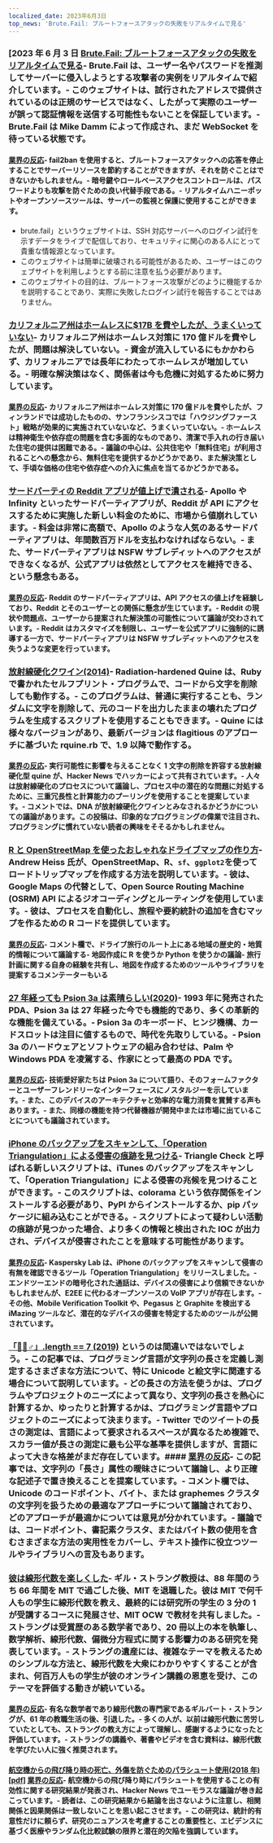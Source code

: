 ```yaml
---
localized_date: 2023年6月3日
top_news: 'Brute.Fail: ブルートフォースアタックの失敗をリアルタイムで見る'
---
```




<CallToAction />

<Steps>

### [2023 年 6 月 3 日 [Brute.Fail: ブルートフォースアタックの失敗をリアルタイムで見る](https://brute.fail/)- Brute.Fail は、ユーザー名やパスワードを推測してサーバーに侵入しようとする攻撃者の実例をリアルタイムで紹介しています。- このウェブサイトは、試行されたアドレスで提供されているのは正規のサービスではなく、したがって実際のユーザーが誤って認証情報を送信する可能性もないことを保証しています。- Brute.Fail は Mike Damm によって作成され、まだ WebSocket を待っている状態です。

#### [業界の反応](http://news.ycombinator.com/item?id=36169954)- fail2ban を使用すると、ブルートフォースアタックへの応答を停止することでサーバーリソースを節約することができますが、それを防ぐことはできないかもしれません。- 暗号鍵やロールベースアクセスコントロールは、パスワードよりも攻撃を防ぐための良い代替手段である。- リアルタイムハニーポットやオープンソースツールは、サーバーの監視と保護に使用することができます。

- brute.fail」というウェブサイトは、SSH 対応サーバーへのログイン試行を示すデータをライブで配信しており、セキュリティに関心のある人にとって貴重な情報源となっています。
- このウェブサイトは簡単に破壊される可能性があるため、ユーザーはこのウェブサイトを利用しようとする前に注意を払う必要があります。
- このウェブサイトの目的は、ブルートフォース攻撃がどのように機能するかを説明することであり、実際に失敗したログイン試行を報告することではありません。

### [カリフォルニア州はホームレスに$17B を費やしたが、うまくいっていない](https://www.wsj.com/articles/california-homeless-population-oakland-wood-street-encampment-78d42cc3)- カリフォルニア州はホームレス対策に 170 億ドルを費やしたが、問題は解決していない。- 資金が流入しているにもかかわらず、カリフォルニアでは長年にわたってホームレスが増加している。- 明確な解決策はなく、関係者は今も危機に対処するために努力しています。

#### [業界の反応](http://news.ycombinator.com/item?id=36162154)- カリフォルニア州はホームレス対策に 170 億ドルを費やしたが、フィンランドでは成功したものの、サンフランシスコでは「ハウジングファースト」戦略が効果的に実施されていないなど、うまくいっていない。- ホームレスは精神衛生や依存症の問題を含む多面的なものであり、清潔で手入れの行き届いた住宅の提供は困難である。- 議論の中心は、公共住宅や「無料住宅」が利用されることへの懸念から、無料住宅を提供するかどうかであり、また解決策として、手頃な価格の住宅や依存症への介入に焦点を当てるかどうかである。

### [サードパーティの Reddit アプリが値上げで潰される](https://kotaku.com/reddit-third-party-3rd-apps-pricing-crush-ios-android-1850493992)- Apollo や Infinity といったサードパーティアプリが、Reddit が API にアクセスするために実施した新しい料金のために、市場から値崩れしています。- 料金は非常に高額で、Apollo のような人気のあるサードパーティアプリは、年間数百万ドルを支払わなければならない。- また、サードパーティアプリは NSFW サブレディットへのアクセスができなくなるが、公式アプリは依然としてアクセスを維持できる、という懸念もある。

#### [業界の反応](http://news.ycombinator.com/item?id=36162235)- Reddit のサードパーティアプリは、API アクセスの値上げを経験しており、Reddit とそのユーザーとの関係に懸念が生じています。- Reddit の現状や問題点、ユーザーから提案された解決策の可能性について議論が交わされています。- Reddit はカスタマイズを制限し、ユーザーを公式アプリに強制的に誘導する一方で、サードパーティアプリは NSFW サブレディットへのアクセスを失うような変更を行っています。

### [放射線硬化クワイン(2014)](https://github.com/mame/radiation-hardened-quine)- Radiation-hardened Quine は、Ruby で書かれたセルフプリント・プログラムで、コードから文字を削除しても動作する。- このプログラムは、普通に実行することも、ランダムに文字を削除して、元のコードを出力したままの壊れたプログラムを生成するスクリプトを使用することもできます。- Quine には様々なバージョンがあり、最新バージョンは flagitious のアプローチに基づいた rquine.rb で、1.9 以降で動作する。

#### [業界の反応](http://news.ycombinator.com/item?id=36162164)- 実行可能性に影響を与えることなく 1 文字の削除を許容する放射線硬化型 quine が、Hacker News でハッカーによって共有されています。- 人々は放射線硬化のプロセスについて議論し、プロセス中の潜在的な問題に対処するために、三重冗長性と計算能力のプーリングを使用することを提案しています。- コメントでは、DNA が放射線硬化クワインとみなされるかどうかについての議論があります。この投稿は、印象的なプログラミングの偉業で注目され、プログラミングに慣れていない読者の興味をそそるかもしれません。

### [R と OpenStreetMap を使ったおしゃれなドライブマップの作り方](https://www.andrewheiss.com/blog/2023/06/01/geocoding-routing-openstreetmap-r/)- Andrew Heiss 氏が、OpenStreetMap、R、`sf`、`ggplot2`を使ってロードトリップマップを作成する方法を説明しています。- 彼は、Google Maps の代替として、Open Source Routing Machine (OSRM) API によるジオコーディングとルーティングを使用しています。- 彼は、プロセスを自動化し、旅程や要約統計の追加を含むマップを作るための R コードを提供しています。

#### [業界の反応](http://news.ycombinator.com/item?id=36159864)- コメント欄で、ドライブ旅行のルート上にある地域の歴史的・地質的情報について議論する- 地図作成に R を使うか Python を使うかの議論- 旅行計画に関する自身の経験を共有し、地図を作成するためのツールやライブラリを提案するコメンテーターもいる

### [27 年経っても Psion 3a は素晴らしい(2020)](https://mcgst.com/2020/12/01/27-years-later-and-the-psion-3a-is-still-wonderful/)- 1993 年に発売された PDA、Psion 3a は 27 年経った今でも機能的であり、多くの革新的な機能を備えている。- Psion 3a のキーボード、ヒンジ機構、カードスロットは注目に値するもので、時代を先取りしている。- Psion 3a のハードウェアとソフトウェアの組み合わせは、Palm や Windows PDA を凌駕する、作家にとって最高の PDA です。

#### [業界の反応](http://news.ycombinator.com/item?id=36162265)- 技術愛好家たちは Psion 3a について語り、そのフォームファクターとユーザーフレンドリーなインターフェースにノスタルジーを示しています。- また、このデバイスのアーキテクチャと効率的な電力消費を賞賛する声もあります。- また、同様の機能を持つ代替機器が開発中または市場に出ていることについても議論されています。

### [iPhone のバックアップをスキャンして、「Operation Triangulation」による侵害の痕跡を見つける](https://github.com/KasperskyLab/triangle_check)- Triangle Check と呼ばれる新しいスクリプトは、iTunes のバックアップをスキャンして、「Operation Triangulation」による侵害の兆候を見つけることができます。- このスクリプトは、colorama という依存関係をインストールする必要があり、PyPI からインストールするか、pip パッケージに組み込むことができる。- スクリプトによって疑わしい活動の痕跡が見つかった場合、より多くの情報と検出された IOC が出力され、デバイスが侵害されたことを意味する可能性があります。

#### [業界の反応](http://news.ycombinator.com/item?id=36164340)- Kaspersky Lab は、iPhone のバックアップをスキャンして侵害の有無を確認できるツール「Operation Triangulation」をリリースしました。- エンドツーエンドの暗号化された通話は、デバイスの侵害により信頼できないかもしれませんが、E2EE に代わるオープンソースの VoIP アプリが存在します。- その他、Mobile Verification Toolkit や、Pegasus と Graphite を検出する iMazing ツールなど、潜在的なデバイスの侵害を特定するためのツールが公開されています。

### [「🤦🏼♂」.length == 7 (2019)](https://hsivonen.fi/string-length/) というのは間違いではないでしょう。- この記事では、プログラミング言語が文字列の長さを定義し測定するさまざまな方法について、特に Unicode と絵文字に関連する場合について説明しています。- どの長さの方法を使うかは、プログラムやプロジェクトのニーズによって異なり、文字列の長さを熱心に計算するか、ゆったりと計算するかは、プログラミング言語やプロジェクトのニーズによって決まります。- Twitter でのツイートの長さの測定は、言語によって要求されるスペースが異なるため複雑で、スカラー値が長さの測定に最も公平な基準を提供しますが、言語によって大きな格差がまだ存在しています。#### [業界の反応](http://news.ycombinator.com/item?id=36159443)- この記事では、文字列の「長さ」属性の曖昧さについて議論し、より正確な記述子で置き換えることを提案しています。- コメント欄では、Unicode のコードポイント、バイト、または graphemes クラスタの文字列を扱うための最適なアプローチについて議論されており、どのアプローチが最適かについては意見が分かれています。- 議論では、コードポイント、書記素クラスタ、またはバイト数の使用を含むさまざまな方法の実用性をカバーし、テキスト操作に役立つツールやライブラリへの言及もあります。

### [彼は線形代数を楽しくした](https://news.mit.edu/2023/gilbert-strang-made-linear-algebra-fun-0531)- ギル・ストラング教授は、88 年間のうち 66 年間を MIT で過ごした後、MIT を退職した。彼は MIT で何千人もの学生に線形代数を教え、最終的には研究所の学生の 3 分の 1 が受講するコースに発展させ、MIT OCW で教材を共有しました。- ストラングは受賞歴のある数学者であり、20 冊以上の本を執筆し、数学解析、線形代数、偏微分方程式に関する影響力のある研究を発表しています。- ストラングの遺産には、複雑なテーマを教えるためのシンプルな方法と、線形代数を大衆にわかりやすくすることが含まれ、何百万人もの学生が彼のオンライン講義の恩恵を受け、このテーマを評価する動きが続いている。

#### [業界の反応](http://news.ycombinator.com/item?id=36168068)- 有名な数学者であり線形代数の専門家であるギルバート・ストラングが、61 年の教職生活の後、引退した。- 多くの人が、以前は線形代数に苦労していたとしても、ストラングの教え方によって理解し、感謝するようになったと評価しています。- ストラングの講義や、著書やビデオを含む資料は、線形代数を学びたい人に強く推奨されます。

#### [航空機からの飛び降り時の死亡、外傷を防ぐためのパラシュート使用(2018 年)[pdf]](https://www.bmj.com/content/bmj/363/bmj.k5094.full.pdf) [業界の反応](http://news.ycombinator.com/item?id=36161175)- 航空機からの飛び降り時にパラシュートを使用することの有効性に関する研究結果が発表され、Hacker News でユーモラスな議論が巻き起こっています。- 読者は、この研究結果から結論を出さないように注意し、相関関係と因果関係は一致しないことを思い起こさせます。- この研究は、統計的有意性だけに頼らず、研究のニュアンスを考慮することの重要性と、エビデンスに基づく医療やランダム化比較試験の限界と潜在的欠陥を強調しています。

</Steps>
